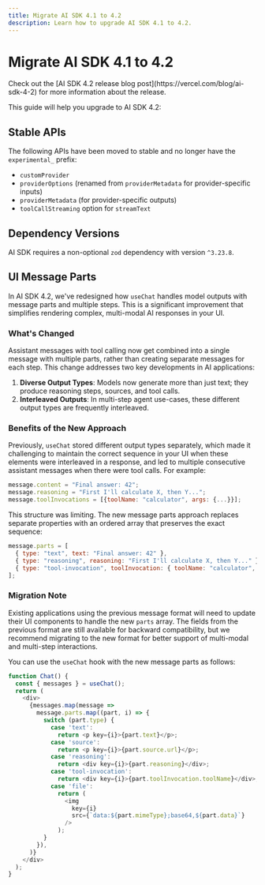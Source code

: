 ```yaml
---
title: Migrate AI SDK 4.1 to 4.2
description: Learn how to upgrade AI SDK 4.1 to 4.2.
---
```


# Migrate AI SDK 4.1 to 4.2

<Note>
  Check out the [AI SDK 4.2 release blog
  post](https://vercel.com/blog/ai-sdk-4-2) for more information about the
  release.
</Note>

This guide will help you upgrade to AI SDK 4.2:

## Stable APIs

The following APIs have been moved to stable and no longer have the `experimental_` prefix:

- `customProvider`
- `providerOptions` (renamed from `providerMetadata` for provider-specific inputs)
- `providerMetadata` (for provider-specific outputs)
- `toolCallStreaming` option for `streamText`

## Dependency Versions

AI SDK requires a non-optional `zod` dependency with version `^3.23.8`.

## UI Message Parts

In AI SDK 4.2, we've redesigned how `useChat` handles model outputs with message parts and multiple steps.
This is a significant improvement that simplifies rendering complex, multi-modal AI responses in your UI.

### What's Changed

Assistant messages with tool calling now get combined into a single message with multiple parts, rather than creating separate messages for each step.
This change addresses two key developments in AI applications:

1. **Diverse Output Types**: Models now generate more than just text; they produce reasoning steps, sources, and tool calls.
2. **Interleaved Outputs**: In multi-step agent use-cases, these different output types are frequently interleaved.

### Benefits of the New Approach

Previously, `useChat` stored different output types separately, which made it challenging to maintain the correct sequence in your UI when these elements were interleaved in a response,
and led to multiple consecutive assistant messages when there were tool calls. For example:

```javascript
message.content = "Final answer: 42";
message.reasoning = "First I'll calculate X, then Y...";
message.toolInvocations = [{toolName: "calculator", args: {...}}];
```

This structure was limiting. The new message parts approach replaces separate properties with an ordered array that preserves the exact sequence:

```javascript
message.parts = [
  { type: "text", text: "Final answer: 42" },
  { type: "reasoning", reasoning: "First I'll calculate X, then Y..." },
  { type: "tool-invocation", toolInvocation: { toolName: "calculator", args: {...} } },
];
```

### Migration Note

Existing applications using the previous message format will need to update their UI components to handle the new `parts` array.
The fields from the previous format are still available for backward compatibility, but we recommend migrating to the new format for better support of multi-modal and multi-step interactions.

You can use the `useChat` hook with the new message parts as follows:

```javascript
function Chat() {
  const { messages } = useChat();
  return (
    <div>
      {messages.map(message =>
        message.parts.map((part, i) => {
          switch (part.type) {
            case 'text':
              return <p key={i}>{part.text}</p>;
            case 'source':
              return <p key={i}>{part.source.url}</p>;
            case 'reasoning':
              return <div key={i}>{part.reasoning}</div>;
            case 'tool-invocation':
              return <div key={i}>{part.toolInvocation.toolName}</div>;
            case 'file':
              return (
                <img
                  key={i}
                  src={`data:${part.mimeType};base64,${part.data}`}
                />
              );
          }
        }),
      )}
    </div>
  );
}
```
